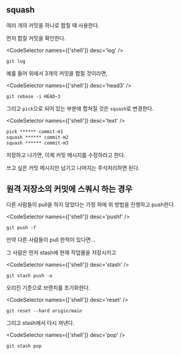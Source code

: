 
## squash

여러 개의 커밋을 하나로 합칠 때 사용한다.

먼저 합칠 커밋을 확인한다.

<CodeSelector names={['shell']} desc='log' />

```shell
git log
```

예를 들어 위에서 3개의 커밋을 합칠 것이라면,

<CodeSelector names={['shell']} desc='head3' />

```shell
git rebase -i HEAD~3
```

그리고 `pick`으로 되어 있는 부분에 합쳐질 것은 `squash`로 변경한다.

<CodeSelector names={['shell']} desc='text' />

```txt {2-3}
pick ****** commit-m1
squash ****** commit-m2
squash ****** commit-m3
```

저장하고 나가면, 이제 커밋 메시지를 수정하라고 한다.

쓰고 싶은 커밋 메시지만 남기고 나머지는 주석처리하면 된다.

## 원격 저장소의 커밋에 스쿼시 하는 경우

다른 사람들이 pull을 하지 않았다는 가정 하에 위 방법을 진행하고 push한다.

<CodeSelector names={['shell']} desc='pushf' />

```shell
git push -f
```

만약 다른 사람들이 pull 한적이 있다면...

그 사람은 먼저 stash에 현재 작업물을 저장시키고

<CodeSelector names={['shell']} desc='stash' />

```shell
git stash push -a
```

오리진 기준으로 브랜치를 초기화한다.

<CodeSelector names={['shell']} desc='reset' />

```shell
git reset --hard origin/main
```

그리고 stash에서 다시 꺼낸다.

<CodeSelector names={['shell']} desc='pop' />

```shell
git stash pop
```
